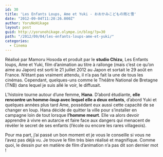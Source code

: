 ```yaml
---
id: 30
title: 'Les Enfants Loups, Ame et Yuki - おおかみこどもの雨と雪'
date: "2012-09-04T11:20:26.000Z"
author: YoruNoHikage
layout: post
guid: http://yorunohikage.olympe.in/blog/?p=30
path: "/2012/09/04/les-enfants-loups-ame-et-yuki/"
categories:
  - Cinema
---
```

Réalisé par Mamoru Hosoda et produit par le **studio Chizu**, Les Enfants loups, Ame et Yuki, film d’animation au titre à rallonge (mais c’est ce qu’on aime au Japon) est sorti le 21 juillet 2012 au Japon et sortait le 29 août en France. N’étant pas vraiment attendu, il n’a pas fait la une de tous les cinémas. Cependant, quelques-uns comme le Théâtre National de Bretagne (TNB) dans lequel je suis allé le voir, le diffusait.

L’histoire tourne autour d’une femme, **Hana**. D’abord étudiante, **elle rencontre un homme-loup avec lequel elle a deux enfants**, d’abord Yuki et quelques années plus tard Ame, possédant eux aussi cette capacité de se changer en loup. Hana décide de quitter la ville pour s’installer en campagne loin de tout lorsque **l’homme meurt**. Elle va alors devoir apprendre à vivre en autarcie et faire face aux dangers qui menacent de révéler le secret de ses enfants (l’école ou encore les rares villageois).

<YouTube videoId="hBeDDbjvaKE" />

Pour ma part, j’ai passé un bon moment et je vous le conseille si vous ne l’avez pas déjà vu. Je trouve le film très bien réalisé et magnifique. Comme quoi, le dessin pur en matière de film d’animation n’a pas dit son dernier mot !
